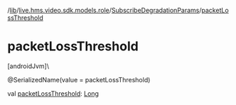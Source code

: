 /[lib](/api-reference/android/v2/home/content)/[live.hms.video.sdk.models.role](../index)/[SubscribeDegradationParams](index)/[packetLossThreshold](packet-loss-threshold)

# packetLossThreshold

[androidJvm]\

@SerializedName(value = packetLossThreshold)

val [packetLossThreshold](packet-loss-threshold): [Long](https://kotlinlang.org/api/latest/jvm/stdlib/kotlin/-long/index.html)
